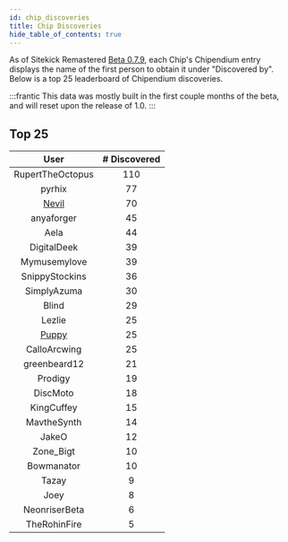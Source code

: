 ```yaml
---
id: chip_discoveries
title: Chip Discoveries
hide_table_of_contents: true
---
```


As of Sitekick Remastered [Beta 0.7.9](/docs/development/changelog#beta-079), each Chip's Chipendium entry displays the name of the first person to obtain it under "Discovered by".  Below is a top 25 leaderboard of Chipendium discoveries.

:::frantic
This data was mostly built in the first couple months of the beta, and will reset upon the release of 1.0.
:::

## Top 25

| User | # Discovered |
| :---: | :---: |
| RupertTheOctopus | 110 |
| pyrhix | 77 |
| [Nevil](https://yap.sitekickremastered.com/user/nevil) | 70 |
| anyaforger | 45 |
| Aela | 44 |
| DigitalDeek | 39 |
| Mymusemylove | 39 |
| SnippyStockins | 36 |
| SimplyAzuma | 30 |
| Blind | 29 |
| Lezlie | 25 |
| [Puppy](https://yap.sitekickremastered.com/user/puppy) | 25 |
| CalloArcwing | 25 |
| greenbeard12 | 21 |
| Prodigy | 19 |
| DiscMoto | 18 |
| KingCuffey | 15 |
| MavtheSynth | 14 |
| JakeO | 12 |
| Zone_Bigt | 10 |
| Bowmanator | 10 |
| Tazay | 9 |
| Joey | 8 |
| NeonriserBeta | 6 |
| TheRohinFire | 5 |